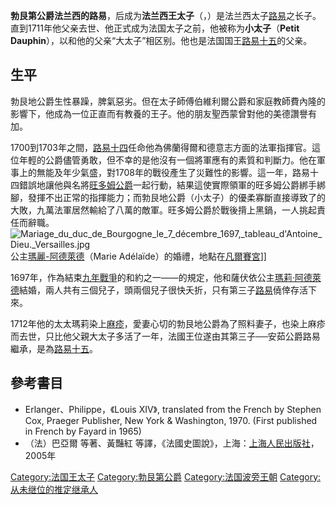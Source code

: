 {{Infobox royalty
|name=路易<br>Louis
|title=
|image=Hyacinthe Rigaud - Louis de France, duc de Bourgogne (1682-1712) - Google Art Project.jpg
|birth_date={{birth date|1682|8|16}}
|birth_place={{flag|Kingdom of France}}[[凡爾賽宮|凡爾賽宮]]
|date of burial=1712年2月23日
|place of burial=[[聖但尼聖殿|聖但尼聖殿]]
|death_date={{death date and age|1712|2|18|1682|8|16}}
|succession=[[法国王太子|法兰西太子]]
|reign=1711年4月14日-1712年2月18日（{{age in years and days|1711|4|14|1712|2|18|age=no}}）
|predecessor=大太子[[法兰西的路易_(1661-1711)|路易]]
|successor=布列塔尼公爵[[法兰西的路易_(1707-1712)|路易三世]]
|spouse=[[瑪麗-阿德萊德_(薩伏伊)|薩伏伊的瑪麗-阿德萊德]]
|issue=布列塔尼公爵[[法兰西的路易_(1704-1705)|路易二世]]<br>布列塔尼公爵[[法兰西的路易_(1707-1712)|路易三世]]<br>法兰西国王[[路易十五|路易十五]]
|father=大太子[[法兰西的路易_(1661-1711)|路易]]
|mother=[[巴伐利亞的瑪麗亞·安娜·維多利亞|巴伐利亞的瑪麗亞·安娜·維多利亞]]
}}
'''勃艮第公爵法兰西的路易'''，后成为'''法兰西王太子'''（{{lang-fr|'''Louis de France'''}}，{{bd|1682年|8月16日|1712年|2月18日}}）是法兰西太子[[法兰西的路易_(1661-1711)|路易]]之长子。直到1711年他父亲去世、他正式成为法国太子之前，他被称为'''小太子'''（'''Petit Dauphin'''），以和他的父亲“大太子”相区别。他也是法国国王[[路易十五|路易十五]]的父亲。

== 生平 ==
勃艮地公爵生性暴躁，脾氣惡劣。但在太子師傅伯維利爾公爵和家庭教師費內隆的影響下，他成為一位正直而有教養的王子。他的朋友聖西蒙曾對他的美德讚譽有加。

1700到1703年之間，[[路易十四|路易十四]]任命他為佛蘭得爾和德意志方面的法軍指揮官。這位年輕的公爵儘管勇敢，但不幸的是他沒有一個將軍應有的素質和判斷力。他在軍事上的無能及年少氣盛，對1708年的戰役產生了災難性的影響。這一年，路易十四錯誤地讓他與名將[[路易·约瑟夫·德·波旁_(旺多姆公爵)|旺多姆公爵]]一起行動，結果這使實際領軍的旺多姆公爵綁手綁腳，發揮不出正常的指揮能力；而勃艮地公爵（小太子）的優柔寡斷直接導致了{{tsl|en|Battle of Oudenarde|奧德納德戰役}}的大敗，九萬法軍居然輸給了八萬的敵軍。旺多姆公爵於戰後揹上黑鍋，一人挑起責任而辭職。
[[File:Mariage_du_duc_de_Bourgogne_le_7_décembre_1697,_tableau_d'Antoine_Dieu._Versailles.jpg|left]]公主[[瑪麗-阿德萊德_(薩伏伊)|瑪麗-阿德萊德]]（Marie Adélaïde）的婚禮，地點在[[凡爾賽宮|凡爾賽宮]]]]

1697年，作為結束[[九年戰爭|九年戰爭]]的和約之一——{{tsl|en|Treaty of Turin (1696)|杜林條約}}的規定，他和薩伏依公主[[瑪麗-阿德萊德_(薩伏伊)|瑪莉·阿德萊德]]結婚，兩人共有三個兒子，頭兩個兒子很快夭折，只有第三子[[路易十五|路易]]僥倖存活下來。

1712年他的太太瑪莉染上[[麻疹|麻疹]]，愛妻心切的勃艮地公爵為了照料妻子，也染上麻疹而去世，只比他父親大太子多活了一年，法國王位遂由其第三子──安茹公爵路易繼承，是為[[路易十五|路易十五]]。
== 參考書目 ==
* Erlanger、Philippe，《Louis XIV》, translated from the French by Stephen Cox, Praeger Publisher, New York & Washington, 1970. (First published in French by Fayard in 1965)
*（法）巴亞爾 等著、黃豔紅 等譯，《法國史圖說》，上海：[[上海人民出版社|上海人民出版社]]，2005年

{{Authority control}}
{{DEFAULTSORT: Louis}}
[[Category:法国王太子|Category:法国王太子]]
[[Category:勃艮第公爵|Category:勃艮第公爵]]
[[Category:法国波旁王朝|Category:法国波旁王朝]]
[[Category:从未继位的推定继承人|Category:从未继位的推定继承人]]